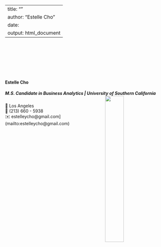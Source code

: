 
---
title: ""
author: "Estelle Cho"
date: 
output: html_document
---

<link rel="stylesheet" href="styles.css" type="text/css">
<link rel="stylesheet" href="site_libs/academicons-1.9.1/css/academicons.min.css"/>


<br><br><br><br><br><br>

#### **Estelle Cho**
##### M.S. Candidate in Business Analytics | University of Southern California <img src="images/school_logo.png" style="width:35%;" align="right">

📍 Los Angeles <br>
📱 (213) 660 - 5938 <br>
✉️ estelleycho@gmail.com](mailto:estelleycho@gmail.com)<br>